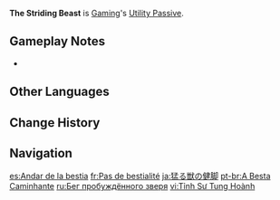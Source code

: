 {{Talent Infobox
|image         = Talent The Striding Beast.png
|character     = Gaming
|type          = Utility Passive
|info          = During the [[Time|day]] (6:00 – 18:00), your party members gain the Swift Stride effect: [[Movement SPD]] increased by 10%.<br>Does not take effect in [[Domains]], [[Trounce Domains]], or [[Spiral Abyss]]. Swift Stride does not stack.
|utility1      = Movement SPD
|utility2      = Swift Stride
|utility3      = Timed Movement SPD
}}
{{Description|"Having Gaming in the team is like having extra wind in your sails."|2=[[Dainsleif]] in [https://youtu.be/H5HO_tUErg8 Collected Miscellany - "Gaming: A Roaring Dance in Misty Hues"]}}
'''The Striding Beast''' is [[Gaming]]'s [[Utility Passive]].

==Gameplay Notes==
* {{Talent Note|character=Gaming|talent=The Striding Beast|alive}}{{Verify}}

==Other Languages==
{{Other Languages
|en      = The Striding Beast
|zhs     = 醒兽锐行
|zhs_rm  = Xǐngshòu Ruìxíng
|zht     = 醒獸銳行
|zht_rm  = Xǐngshòu Ruìxíng
|zh_tl   = 
|ja      = 猛る獣の健脚
|ja_rm   = Takeru Kemono no Kenkyaku
|ja_tl   = Fierce Beast's Strong Stride
|ko      = 돌진하는 영물
|ko_rm   = 
|ko_tl   = 
|es      = Andar de la bestia
|es_tl   = Walk of the Beast
|fr      = Pas de bestialité
|fr_tl   = Step of Bestiality
|ru      = Бег пробуждённого зверя
|ru_tl   = Run of the Awakened Beast
|th      = The Striding Beast
|vi      = Tỉnh Sư Tung Hoành
|vi_tl   = 
|de      = Schreitende Bestie
|de_tl   = Striding Beast
|id      = The Striding Beast
|pt      = A Besta Caminhante
|pt_tl   = 
|tr      = Dörtnala Koşan Canavar
|tr_tl   = 
|it      = Bestia dal grande passo
|it_tl   = Beast with a Great Stride
}}

==Change History==
{{Change History|4.4}}

==Navigation==
{{Talent Navbox|Gaming}}

[[es:Andar de la bestia]]
[[fr:Pas de bestialité]]
[[ja:猛る獣の健脚]]
[[pt-br:A Besta Caminhante]]
[[ru:Бег пробуждённого зверя]]
[[vi:Tỉnh Sư Tung Hoành]]